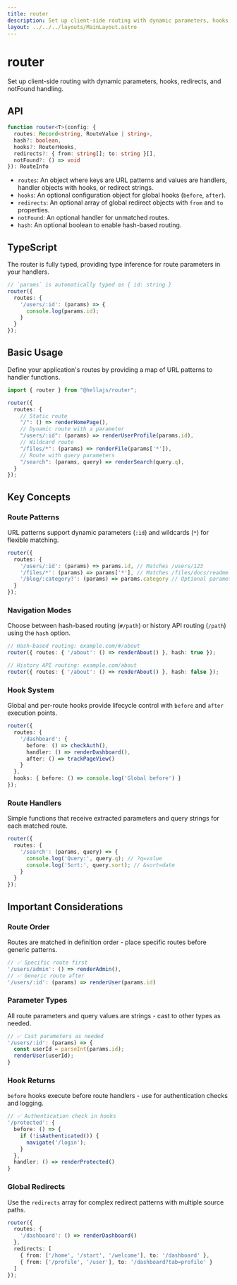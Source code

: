 ```yaml
---
title: router
description: Set up client-side routing with dynamic parameters, hooks, redirects, and notFound handling.
layout: ../../../layouts/MainLayout.astro
---
```


# router

Set up client-side routing with dynamic parameters, hooks, redirects, and notFound handling.

## API

```typescript
function router<T>(config: {
  routes: Record<string, RouteValue | string>,
  hash?: boolean,
  hooks?: RouterHooks,
  redirects?: { from: string[]; to: string }[],
  notFound?: () => void
}): RouteInfo
```
- `routes`: An object where keys are URL patterns and values are handlers, handler objects with hooks, or redirect strings.
- `hooks`: An optional configuration object for global hooks (`before`, `after`).
- `redirects`: An optional array of global redirect objects with `from` and `to` properties.
- `notFound`: An optional handler for unmatched routes.
- `hash`: An optional boolean to enable hash-based routing.

## TypeScript

The router is fully typed, providing type inference for route parameters in your handlers.

```typescript
// `params` is automatically typed as { id: string }
router({
  routes: {
    '/users/:id': (params) => {
      console.log(params.id);
    }
  }
});
```

## Basic Usage

Define your application's routes by providing a map of URL patterns to handler functions.

```typescript
import { router } from "@hellajs/router";

router({
  routes: {
    // Static route
    "/": () => renderHomePage(),
    // Dynamic route with a parameter
    "/users/:id": (params) => renderUserProfile(params.id),
    // Wildcard route
    "/files/*": (params) => renderFile(params['*']),
    // Route with query parameters
    "/search": (params, query) => renderSearch(query.q),
  }
});
```

## Key Concepts

### Route Patterns

URL patterns support dynamic parameters (`:id`) and wildcards (`*`) for flexible matching.

```typescript
router({
  routes: {
    '/users/:id': (params) => params.id, // Matches /users/123
    '/files/*': (params) => params['*'], // Matches /files/docs/readme.txt
    '/blog/:category?': (params) => params.category // Optional parameter
  }
});
```

### Navigation Modes

Choose between hash-based routing (`#/path`) or history API routing (`/path`) using the `hash` option.

```typescript
// Hash-based routing: example.com/#/about
router({ routes: { '/about': () => renderAbout() }, hash: true });

// History API routing: example.com/about  
router({ routes: { '/about': () => renderAbout() }, hash: false });
```

### Hook System

Global and per-route hooks provide lifecycle control with `before` and `after` execution points.

```typescript
router({
  routes: {
    '/dashboard': {
      before: () => checkAuth(),
      handler: () => renderDashboard(),
      after: () => trackPageView()
    }
  },
  hooks: { before: () => console.log('Global before') }
});
```

### Route Handlers

Simple functions that receive extracted parameters and query strings for each matched route.

```typescript
router({
  routes: {
    '/search': (params, query) => {
      console.log('Query:', query.q); // ?q=value
      console.log('Sort:', query.sort); // &sort=date
    }
  }
});
```

## Important Considerations

### Route Order

Routes are matched in definition order - place specific routes before generic patterns.

```typescript
// ✅ Specific route first
'/users/admin': () => renderAdmin(),
// ✅ Generic route after
'/users/:id': (params) => renderUser(params.id)
```

### Parameter Types

All route parameters and query values are strings - cast to other types as needed.

```typescript
// ✅ Cast parameters as needed
'/users/:id': (params) => {
  const userId = parseInt(params.id);
  renderUser(userId);
}
```

### Hook Returns

`before` hooks execute before route handlers - use for authentication checks and logging.

```typescript
// ✅ Authentication check in hooks
'/protected': {
  before: () => {
    if (!isAuthenticated()) {
      navigate('/login');
    }
  },
  handler: () => renderProtected()
}
```

### Global Redirects

Use the `redirects` array for complex redirect patterns with multiple source paths.

```typescript
router({
  routes: {
    '/dashboard': () => renderDashboard()
  },
  redirects: [
    { from: ['/home', '/start', '/welcome'], to: '/dashboard' },
    { from: ['/profile', '/user'], to: '/dashboard?tab=profile' }
  ]
});
```

